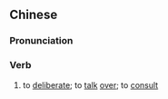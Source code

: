 {{also|计议}}
==Chinese==
{{zh-forms|s=计议}}

===Pronunciation===
{{zh-pron
|m=jìyì
|mn=kè-gī
|cat=v
}}

===Verb===
{{zh-verb}}

# to [[deliberate]]; to [[talk]] [[over]]; to [[consult]]